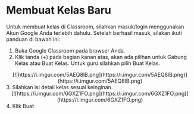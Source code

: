 # Membuat Kelas Baru

Untuk membuat kelas di Classroom, silahkan masuk/login menggunakan Akun Google Anda terlebih dahulu. Setelah berhasil masuk, silakan ikuti panduan di bawah ini:

1. Buka Google Classroom pada browser Anda. 
2. Klik tanda (+) pada bagian kanan atas, akan ada pilihan untuk Gabung Kelas atau Buat Kelas. Untuk guru silahkan pilih Buat Kelas.
<div align = "center">
[![https://i.imgur.com/5AEQ8lB.png](https://i.imgur.com/5AEQ8lB.png)](https://i.imgur.com/5AEQ8lB.png)
</div>
3. Silahkan isi detail kelas sesuai keinginan.
<div align = "center">
[![https://i.imgur.com/6GXZ1FO.png](https://i.imgur.com/6GXZ1FO.png)](https://i.imgur.com/6GXZ1FO.png)
</div>
4. Klik Buat
